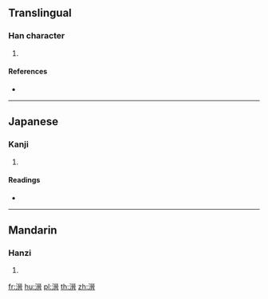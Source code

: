 {{character info/new}}
==Translingual==

===Han character===
{{Han char|rn=85|rad=水|as=10|sn=13|four=31161|canj=EMCA,EMIA|ids=⿰氵晋}}

# {{defn|Han|sort=水10}}

====References====
* {{Han ref|kx=0639.120|dkj=17922|dj=1046.050|hdz=31697.050|uh=6E8D|ud=28301|bh=DE61|bd=56929}}

----

==Japanese==

===Kanji===
{{ja-kanji|grade=|rs=水10}}

# {{defn|lang=ja|sort=水10}}

====Readings====
* {{ja-readings|on=[[しん]] (shin)|kun=}}

----

==Mandarin==

===Hanzi===
{{cmn-hanzi|pin=[[jìn]] ([[jin4]])|wg=chin<sup>4</sup>}}

# {{defn|lang=cmn|sort=水10}}

[[fr:溍]]
[[hu:溍]]
[[pl:溍]]
[[th:溍]]
[[zh:溍]]
